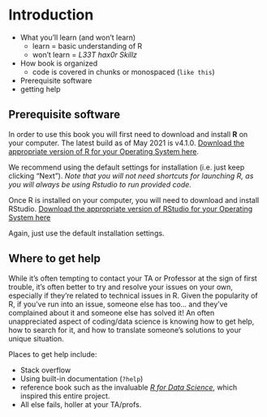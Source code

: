 # Introduction

- What you'll learn (and won't learn)
  - learn = basic understanding of R
  - won't learn = *L33T hax0r Skillz*
- How book is organized
  - code is covered in chunks or monospaced (`like this`)
- Prerequisite software
- getting help

## Prerequisite software

In order to use this book you will first need to download and install **R** on your computer. The latest build as of May 2021 is v4.1.0. [Download the appropriate version of R for your Operating System here](https://utstat.toronto.edu/cran/).

We recommend using the default settings for installation (i.e. just keep clicking "Next"). *Note that you will not need shortcuts for launching R, as you will always be using Rstudio to run provided code.*

Once R is installed on your computer, you will need to download and install RStudio. [Download the appropriate version of RStudio for your Operating System here](https://www.rstudio.com/products/rstudio/download/#download)

Again, just use the default installation settings.


## Where to get help

While it's often tempting to contact your TA or Professor at the sign of first trouble, it's often better to try and resolve your issues on your own, especially if they're related to technical issues in R. Given the popularity of R, if you've run into an issue, someone else has too... and they've complained about it and someone else has solved it! An often unappreciated aspect of coding/data science is knowing how to get help, how to search for it, and how to translate someone's solutions to your unique situation. <!-- needs to be fleshed out some, mostly just placeholder text at this point, DH --> 

Places to get help include: 

- Stack overflow
- Using built-in documentation (`?help`)
- reference book such as the invaluable [*R for Data Science*](https://r4ds.had.co.nz/index.html), which inspired this entire project. 
- All else fails, holler at your TA/profs. 
